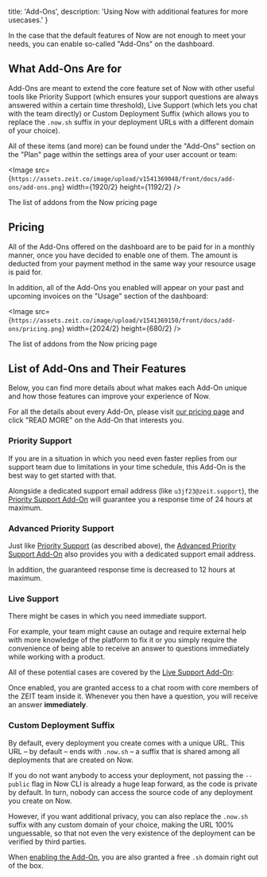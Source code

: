 
  title: 'Add-Ons',
  description: 'Using Now with additional features for more usecases.'
}

In the case that the default features of Now are not enough to meet your needs, you can enable so-called "Add-Ons" on the dashboard.

## What Add-Ons Are for

Add-Ons are meant to extend the core feature set of Now with other useful tools like Priority Support (which ensures your support questions are always answered within a certain time threshold), Live Support (which lets you chat with the team directly) or Custom Deployment Suffix (which allows you to replace the `.now.sh` suffix in your deployment URLs with a different domain of your choice).

All of these items (and more) can be found under the "Add-Ons" section on the "Plan" page within the settings area of your user account or team:

<Image src={`https://assets.zeit.co/image/upload/v1541369048/front/docs/add-ons/add-ons.png`}
  width={1920/2}
  height={1192/2}
/>
<Caption>The list of addons from the Now <GenericLink href="/pricing">pricing page</GenericLink></Caption>

## Pricing

All of the Add-Ons offered on the dashboard are to be paid for in a monthly manner, once you have decided to enable one of them. The amount is deducted from your payment method in the same way your resource usage is paid for.

In addition, all of the Add-Ons you enabled will appear on your past and upcoming invoices on the "Usage" section of the dashboard:

<Image src={`https://assets.zeit.co/image/upload/v1541369150/front/docs/add-ons/pricing.png`}
  width={2024/2}
  height={680/2}
/>
<Caption>The list of addons from the Now <GenericLink href="/pricing">pricing page</GenericLink></Caption>

## List of Add-Ons and Their Features

Below, you can find more details about what makes each Add-On unique and how those features can improve your experience of Now.

For all the details about every Add-On, please visit [our pricing page](pricing) and click "READ MORE" on the Add-On that interests you.

### Priority Support

If you are in a situation in which you need even faster replies from our support team due to limitations in your time schedule, this Add-On is the best way to get started with that.

Alongside a dedicated support email address (like `u3jf23@zeit.support`), the [Priority Support Add-On](/pricing/add-ons/priority-support) will guarantee you a response time of 24 hours at maximum.

### Advanced Priority Support

Just like [Priority Support](/pricing/add-ons/priority-support) (as described above), the [Advanced Priority Support Add-On](/pricing/add-ons/advanced-priority-support) also provides you with a dedicated support email address.

In addition, the guaranteed response time is decreased to 12 hours at maximum.

### Live Support

There might be cases in which you need immediate support.

For example, your team might cause an outage and require external help with more knowledge of the platform to fix it or you simply require the convenience of being able to receive an answer to questions immediately while working with a product.

All of these potential cases are covered by the [Live Support Add-On](/pricing/add-ons/live-support):

Once enabled, you are granted access to a chat room with core members of the ZEIT team inside it. Whenever you then have a question, you will receive an answer **immediately**.

### Custom Deployment Suffix

By default, every deployment you create comes with a unique URL. This URL – by default – ends with `.now.sh` – a suffix that is shared among all deployments that are created on Now.

If you do not want anybody to access your deployment, not passing the `--public` flag in Now CLI is already a huge leap forward, as the code is private by default. In turn, nobody can access the source code of any deployment you create on Now.

However, if you want additional privacy, you can also replace the `.now.sh` suffix with any custom domain of your choice, making the URL 100% unguessable, so that not even the very existence of the deployment can be verified by third parties.

When [enabling the Add-On](/pricing/add-ons/custom-deployment-suffix), you are also granted a free `.sh` domain right out of the box.

